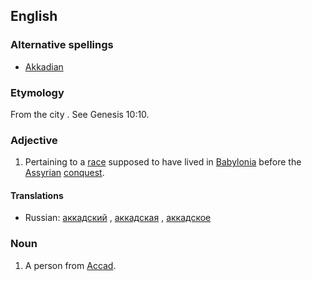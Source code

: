 ==English==

===Alternative spellings===
* [[Akkadian]]

===Etymology===
From the city {{term|Akkad}}. See Genesis 10:10.

===Adjective===
{{en-adj}}

# Pertaining to a [[race]] supposed to have lived in [[Babylonia]] before the [[Assyrian]] [[conquest]].

====Translations====
{{trans-top|pertaining to a race supposed to have lived in Babylonia before the Assyrian conquest}}
* Russian: [[аккадский]] {{m}}, [[аккадская]] {{f}}, [[аккадское]] {{n}}
{{trans-mid}}
{{trans-bottom}}

===Noun===
{{en-noun}}

# A person from [[Accad]].